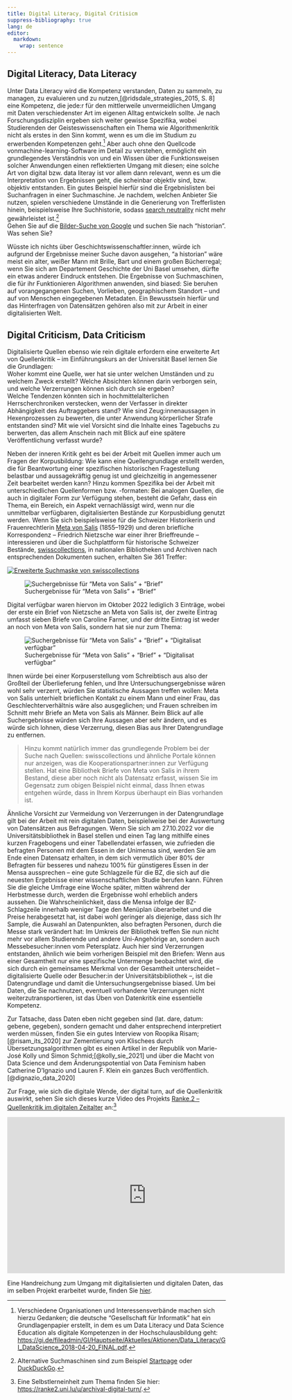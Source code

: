 ```yaml
---
title: Digital Literacy, Digital Critisicm 
suppress-bibliography: true
lang: de
editor: 
  markdown: 
    wrap: sentence
---
```


## Digital Literacy, Data Literacy

Unter Data Literacy wird die Kompetenz verstanden, Daten zu sammeln, zu managen, zu evaluieren und zu nutzen,[@ridsdale_strategies_2015, S. 8] eine Kompetenz, die jede:r für den mittlerweile unvermeidlichen Umgang mit Daten verschiedenster Art im eigenen Alltag entwickeln sollte.
Je nach Forschungsdisziplin ergeben sich weiter gewisse Spezifika, wobei Studierenden der Geisteswissenschaften ein Thema wie Algorithmenkritik nicht als erstes in den Sinn kommt, wenn es um die im Studium zu erwerbenden Kompetenzen geht.[^1]
Aber auch ohne den Quellcode vonmachine-learning-Software im Detail zu verstehen, ermöglicht ein grundlegendes Verständnis von und ein Wissen über die Funktionsweisen solcher Anwendungen einen reflektierten Umgang mit diesen; eine solche Art von digital bzw.
data literay ist vor allem dann relevant, wenn es um die Interpretation von Ergebnissen geht, die scheinbar objektiv sind, bzw.
objektiv entstanden.
Ein gutes Beispiel hierfür sind die Ergebnislisten bei Suchanfragen in einer Suchmaschine.
Je nachdem, welchen Anbieter Sie nutzen, spielen verschiedene Umstände in die Generierung von Trefferlisten hinein, beispielsweise Ihre Suchhistorie, sodass [search neutrality](https://en.wikipedia.org/wiki/Search_neutrality) nicht mehr gewährleistet ist.[^2]\
Gehen Sie auf die [Bilder-Suche von Google](https://images.google.com/) und suchen Sie nach "historian". Was sehen Sie?

[^1]: Verschiedene Organisationen und Interessensverbände machen sich hierzu Gedanken; die deutsche "Gesellschaft für Informatik" hat ein Grundlagenpapier erstellt, in dem es um Data Literacy und Data Science Education als digitale Kompetenzen in der Hochschulausbildung geht: <https://gi.de/fileadmin/GI/Hauptseite/Aktuelles/Aktionen/Data_Literacy/GI_DataScience_2018-04-20_FINAL.pdf>.

[^2]: Alternative Suchmaschinen sind zum Beispiel [Startpage](https://www.startpage.com/) oder [DuckDuckGo](https://duckduckgo.com/).

Wüsste ich nichts über Geschichtswissenschaftler:innen, würde ich aufgrund der Ergebnisse meiner Suche davon ausgehen, "a historian" wäre meist ein alter, weißer Mann mit Brille, Bart und einem großen Bücherregal; wenn Sie sich am Departement Geschichte der Uni Basel umsehen, dürfte ein etwas anderer Eindruck entstehen.
Die Ergebnisse von Suchmaschinen, die für ihr Funktionieren Algorithmen anwenden, sind biased: Sie beruhen auf vorangegangenen Suchen, Vorlieben, geographischem Standort -- und auf von Menschen eingegebenen Metadaten.
Ein Bewusstsein hierfür und das Hinterfragen von Datensätzen gehören also mit zur Arbeit in einer digitalisierten Welt.

## Digital Criticism, Data Criticism

Digitalisierte Quellen ebenso wie rein digitale erfordern eine erweiterte Art von Quellenkritik -- im Einführungskurs an der Universität Basel lernen Sie die Grundlagen:\
Woher kommt eine Quelle, wer hat sie unter welchen Umständen und zu welchem Zweck erstellt?
Welche Absichten können darin verborgen sein, und welche Verzerrungen können sich durch sie ergeben?\
Welche Tendenzen könnten sich in hochmittelalterlichen Herrscherchroniken verstecken, wenn der Verfasser in direkter Abhängigkeit des Auftraggebers stand?
Wie sind Zeug:innenaussagen in Hexenprozessen zu bewerten, die unter Anwendung körperlicher Strafe entstanden sind?
Mit wie viel Vorsicht sind die Inhalte eines Tagebuchs zu berwerten, das allem Anschein nach mit Blick auf eine spätere Veröffentlichung verfasst wurde?

Neben der inneren Kritik geht es bei der Arbeit mit Quellen immer auch um Fragen der Korpusbildung: 
Wie kann eine Quellengrundlage erstellt werden, die für Beantwortung einer spezifischen historischen Fragestellung belastbar und aussagekräftig genug ist und gleichzeitig in angemessener Zeit bearbeitet werden kann?
Hinzu kommen Spezifika bei der Arbeit mit unterschiedlichen Quellenformen bzw. -formaten: 
Bei analogen Quellen, die auch in digitaler Form zur Verfügung stehen, besteht die Gefahr, dass ein Thema, ein Bereich, ein Aspekt vernachlässigt wird, wenn nur die unmittelbar verfügbaren, digitalisierten Bestände zur Korpusbidlung genutzt werden.
Wenn Sie sich beispielsweise für die Schweizer Historikerin und Frauenrechtlerin [Meta von Salis](https://de.wikipedia.org/wiki/Meta_von_Salis) (1855--1929) und deren briefliche Korrespondenz -- Friedrich Nietzsche war einer ihrer Brieffreunde -- interessieren und über die Suchplattform für historische Schweizer Bestände, [swisscollections](https://swisscollections.ch/Search/Advanced), in nationalen Bibliotheken und Archiven nach entsprechenden Dokumenten suchen, erhalten Sie 361 Treffer:

::: {layout="[49,-2,49]"}
[![Erweiterte Suchmaske von swisscollections](images/suche_meta_von_salis.png)](_book)

![Suchergebnisse für "Meta von Salis" + "Brief"](images/suchergebnisse_1.png)
:::

Digital verfügbar waren hiervon im Oktober 2022 lediglich 3 Einträge, wobei der erste ein Brief von Nietzsche an Meta von Salis ist, der zweite Eintrag umfasst sieben Briefe von Caroline Farner, und der dritte Eintrag ist weder an noch von Meta von Salis, sondern hat sie nur zum Thema:

![Suchergebnisse für "Meta von Salis" + "Brief" + "Digitalisat verfügbar"](images/suchergebnisse_2.png)

Ihnen würde bei einer Korpuserstellung vom Schreibtisch aus also der Großteil der Überlieferung fehlen, und Ihre Untersuchungsergebnisse wären wohl sehr verzerrt, würden Sie statistische Aussagen treffen wollen: Meta von Salis unterhielt brieflichen Kontakt zu einem Mann und einer Frau, das Geschlechterverhältnis wäre also ausgeglichen; und Frauen schreiben im Schnitt mehr Briefe an Meta von Salis als Männer.
Beim Blick auf alle Suchergebnisse würden sich Ihre Aussagen aber sehr ändern, und es würde sich lohnen, diese Verzerrung, diesen Bias aus Ihrer Datengrundlage zu entfernen.

> Hinzu kommt natürlich immer das grundlegende Problem bei der Suche nach Quellen: swisscollections und ähnliche Portale können nur anzeigen, was die Kooperationspartner:innen zur Verfügung stellen.
> Hat eine Bibliothek Briefe von Meta von Salis in ihrem Bestand, diese aber noch nicht als Datensatz erfasst, wissen Sie im Gegensatz zum obigen Beispiel nicht einmal, dass Ihnen etwas entgehen würde, dass in Ihrem Korpus überhaupt ein Bias vorhanden ist.

Ähnliche Vorsicht zur Vermeidung von Verzerrungen in der Datengrundlage gilt bei der Arbeit mit rein digitalen Daten, beispielweise bei der Auswertung von Datensätzen aus Befragungen.
Wenn Sie sich am 27.10.2022 vor die Universitätsbibliothek in Basel stellen und einen Tag lang mithilfe eines kurzen Fragebogens und einer Tabellendatei erfassen, wie zufrieden die befragten Personen mit dem Essen in der Unimensa sind, werden Sie am Ende einen Datensatz erhalten, in dem sich vermutlich über 80% der Befragten für besseres und nahezu 100% für günstigeres Essen in der Mensa aussprechen -- eine gute Schlagzeile für die BZ, die sich auf die neuesten Ergebnisse einer wissenschaftlichen Studie berufen kann.
Führen Sie die gleiche Umfrage eine Woche später, mitten während der Herbstmesse durch, werden die Ergebnisse wohl erheblich anders aussehen.
Die Wahrscheinlichkeit, dass die Mensa infolge der BZ-Schlagzeile innerhalb weniger Tage den Menüplan überarbeitet und die Preise herabgesetzt hat, ist dabei wohl geringer als diejenige, dass sich Ihr Sample, die Auswahl an Datenpunkten, also befragten Personen, durch die Messe stark verändert hat: Im Umkreis der Bibliothek treffen Sie nun nicht mehr vor allem Studierende und andere Uni-Angehörige an, sondern auch Messebesucher:innen vom Petersplatz.
Auch hier sind Verzerrungen entstanden, ähnlich wie beim vorherigen Beispiel mit den Briefen: Wenn aus einer Gesamtheit nur eine spezifische Untermenge beobachtet wird, die sich durch ein gemeinsames Merkmal von der Gesamtheit unterscheidet -- digitalisierte Quelle oder Besucher:in der Universitätsbibliothek --, ist die Datengrundlage und damit die Untersuchungsergebnisse biased. 
Um bei Daten, die Sie nachnutzen, eventuell vorhandene Verzerrungen nicht weiterzutransportieren, ist das Üben von Datenkritik eine essentielle Kompetenz.

Zur Tatsache, dass Daten eben nicht gegeben sind (lat. dare, datum: gebene, gegeben), sondern gemacht und daher entsprechend interpretiert werden müssen, finden Sie ein gutes Interview von Roopika Risam;[@risam_its_2020] zur Zementierung von Klischees durch Übersetzungsalgorithmen gibt es einen Artikel in der Republik von Marie-José Kolly und Simon Schmid;[@kolly_sie_2021] und über die Macht von Data Science und dem Änderungspotential von Data Feminism haben Catherine D'Ignazio und Lauren F. Klein ein ganzes Buch veröffentlich.[@dignazio_data_2020]

Zur Frage, wie sich die digitale Wende, der digital turn, auf die Quellenkritik auswirkt, sehen Sie sich dieses kurze Video des Projekts [Ranke.2 -- Quellenkritik im digitalen Zeitalter](https://ranke2.uni.lu) an:[^3]

[^3]: Eine Selbstlerneinheit zum Thema finden Sie hier: [https://ranke2.uni.lu/u/archival-digital-turn/](https://ranke2.uni.lu/u/archival-digital-turn/).

<iframe title="vimeo-player" src="https://player.vimeo.com/video/303237473?h=efca80c2ca" width="640" height="360" frameborder="0" allowfullscreen>

</iframe>

Eine Handreichung zum Umgang mit digitalisierten und digitalen Daten, das im selben Projekt erarbeitet wurde, finden Sie [hier](documents/Ranke_visual-aid.pdf).
